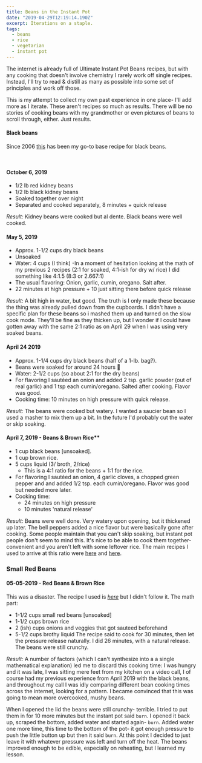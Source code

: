 ```yaml
---
title: Beans in the Instant Pot
date: "2019-04-29T12:19:14.190Z"
excerpt: Iterations on a staple.
tags:
  - beans
  - rice
  - vegetarian
  - instant pot
---
```


The internet is already full of Ultimate Instant Pot Beans recipes, but with any
cooking that doesn't involve chemistry I rarely work off single recipes.
Instead, I'll try to read & distill as many as possible into some set of
principles and work off those.

This is my attempt to collect my own past experience in one place- I'll add more
as I iterate. These aren't recipes so much as results. There will be no stories
of cooking beans with my grandmother or even pictures of beans to scroll
through, either. Just results.

#### Black beans

Since 2006 [this](http://vegweb.com/recipes/black-beans-rice-cuban-style) has
been my go-to base recipe for black beans.

<br />

#### October 6, 2019

- 1/2 lb red kidney beans
- 1/2 lb black kidney beans
- Soaked together over night
- Separated and cooked separately, 8 minutes + quick release

_Result:_ Kidney beans were cooked but al dente. Black beans were well cooked.

#### May 5, 2019

- Approx. 1-1/2 cups dry black beans
- Unsoaked
- Water: 4 cups (I think) -In a moment of hesitation looking at the math of my previous 2 recipes (2:1 for soaked, 4:1-ish for dry w/ rice) I did something like 4:1.5 (8:3 or 2.667:1)
- The usual flavoring: Onion, garlic, cumin, oregano. Salt after.
- 22 minutes at high pressure + 10 just sitting there before quick release

_Result:_ A bit high in water, but good. The truth is I only made these because the thing was already pulled down from the cupboards. I didn't have a specific plan for these beans so i mashed them up and turned on the slow cook mode. They'll be fine as they thicken up, but I wonder if I could have gotten away with the same 2:1 ratio as on April 29 when I was using very soaked beans.

#### April 24 2019

- Approx. 1-1/4 cups dry black beans (half of a 1-lb. bag?).
- Beans were soaked for around 24 hours 😬
- Water: 2-1/2 cups (so about 2:1 for the dry beans)
- For flavoring I sautéed an onion and added 2 tsp. garlic powder (out of real
  garlic) and 1 tsp each cumin/oregano. Salted after cooking. Flavor was good.
- Cooking time: 10 minutes on high pressure with quick release.

_Result:_ The beans were cooked but watery. I wanted a saucier bean so I used a
masher to mix them up a bit. In the future I'd probably cut the water or skip
soaking.

#### April 7, 2019 - Beans & Brown Rice\*\*

- 1 cup black beans \[unsoaked].
- 1 cup brown rice.
- 5 cups liquid (3/ broth, 2/rice)
  - This is a 4:1 ratio for the beans + 1:1 for the rice.
- For flavoring I sautéed an onion, 4 garlic cloves, a chopped green pepper and
  and added 1/2 tsp. each cumin/oregano. Flavor was good but needed more later.
- Cooking time:
  - 24 minutes on high pressure
  - 10 minutes 'natural release'

_Result:_ Beans were well done. Very watery upon opening, but it thickened up
later. The bell peppers added a nice flavor but were basically gone after
cooking. Some people maintain that you can't skip soaking, but instant pot
people don't seem to mind this. It's nice to be able to cook them together-
convenient and you aren't left with some leftover rice. The main recipes I used
to arrive at this ratio were
[here](https://frommybowl.com/instant-pot-rice-beans/) and
[here](https://myplantbasedfamily.com/2016/08/10/instant-pot-black-beans-rice/).

### Small Red Beans

#### 05-05-2019 - Red Beans & Brown Rice

This was a disaster. The recipe I used is _[here](https://cozypeachkitchen.com/instant-pot-red-beans-and-rice-vegan/)_ but I didn't follow it. The math part:

- 1-1/2 cups small red beans \[unsoaked]
- 1-1/2 cups brown rice
- 2 (ish) cups onions and veggies that got sauteed beforehand
- 5-1/2 cups brothy liquid
  The recipe said to cook for 30 minutes, then let the pressure release naturally. I did 26 minutes, with a natural release. The beans were still crunchy.

_Result:_ A number of factors (which I can't synthesize into a a single mathematical explanation) led me to discard this cooking time: I was hungry and it was late, I was sitting mere feet from my kitchen on a video call, I of course had my previous experience from April 2019 with the black beans, and throughout my call I was idly comparing different bean cooking times across the internet, looking for a pattern. I became convinced that this was going to mean more overcooked, mushy beans.

When I opened the lid the beans were still crunchy- terrible. I tried to put them in for 10 more minutes but the instant pot said `burn`. I opened it back up, scraped the bottom, added water and started again- `burn`. Added water one more time, this time to the bottom of the pot- it got enough pressure to push the little button up but then it said `burn`. At this point I decided to just leave it with whatever pressure was left and turn off the heat. The beans improved enough to be edible, especially on reheating, but I learned my lesson.
